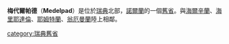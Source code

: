 {{瑞典舊省概要表
|名=梅代爾帕德
|瑞典文名=Medelpad
|圖=Medelpad_vapen.svg
|地區=[[諾爾蘭_(瑞典)|諾爾蘭]]
|省=[[西諾爾蘭省|西諾爾蘭省]]
|教區=海訥桑德教區
|面積=7058<!--平方公里-->
|花=[[雲杉|雲杉]]
|動物=[[雪兔|雪兔]]
}}

'''梅代爾帕德'''（'''Medelpad'''）是位於[[瑞典|瑞典]]北部，[[諾爾蘭|諾爾蘭]]的一個[[瑞典舊省|舊省]]。與[[海爾辛蘭|海爾辛蘭]]、[[海里耶達倫|海里耶達倫]]、[[耶姆特蘭|耶姆特蘭]]、[[翁厄曼蘭|翁厄曼蘭]]陸上相鄰。 

{{瑞典舊省}}
[[category:瑞典舊省|category:瑞典舊省]]